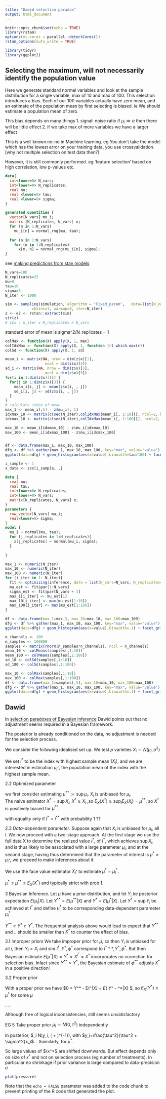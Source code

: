 ```yaml
---
title: "Dawid selection paradox"
output: html_document
---
```


```r
knitr::opts_chunk$set(echo = TRUE)
library(rstan)
options(mc.cores = parallel::detectCores())
rstan_options(auto_write = TRUE)

library(tidyr)
library(ggplot2)
```

## Selecting the maximum, will not necessarily identify the population value
Here we generate standard normal variables and look at the sample distribution for a single variable, max of 10 and max of 100.  This selection introduces a bias.  Each of our 100 variables actually have zero mean, and an estimate of the population mean by first selecting is biased.
ie We should estimate a population mean of zero.

This bias depends on many things
1. signal: noise ratio if $\mu_i \gg \sigma$ then there will be little effect
2. if we take max of more variables we have a larger effect

This is a well known no-no in Machine learning.  eg You don't take the model which has the lowest error on your training data, you use crossvalidation. [why not multiple selection on test data then?]

However, it is still commonly performed.  eg 'feature selection' based on high correlation, low p-values etc.

```stan
data{
  int<lower=0> N_vars;
  int<lower=0> N_replicates;
  real mu;
  real <lower=0> tau;
  real <lower=0> sigma;
}

generated quantities {
  vector[N_vars] mu_i;
  matrix [N_replicates, N_vars] x;
  for (n in 1:N_vars)
    mu_i[n] = normal_rng(mu, tau);
  
  for (n in 1:N_vars)
    for (m in 1:N_replicates)
      x[m, n] = normal_rng(mu_i[n], sigma);
}
```
see [making predictions from stan models](https://medium.com/@alex.pavlakis/making-predictions-from-stan-models-in-r-3e349dfac1ed)

```r

N_vars=100
N_replicates=25
mu=0
tau=10
sigma=5
N_iter <- 1000

sim <- sampling(simulation, algorithm = "Fixed_param",   data=list(N_vars=N_vars,  N_replicates=N_replicates, mu=mu, tau=tau, sigma=sigma),
			chains=1, warmup=0, iter=N_iter)
z <- e2 <- rstan::extract(sim)
str(z)
# z$x : n_iter x N_replicates x N_vars
```
standard error of mean is sigma^2/N_replicates = 1 

```r
colMax <- function(X) apply(X, 1, max)
colIdxMax <- function(X) apply(X, 1, function (r) which.max(r))
colSd <- function(X) apply(X, 1, sd)

mean_i <- matrix(NA, nrow = dim(z$x)[1],
                  ncol = dim(z$x)[3])
sd_i <- matrix(NA, nrow = dim(z$x)[1],
                  ncol = dim(z$x)[3])
for(i in 1:dim(z$x)[1]) {
  for(j in 1:dim(z$x)[3]) {
    mean_i[i, j] <- mean(z$x[i, , j])
    sd_i[i, j] <- sd(z$x[i, , j])
  }
}
# calculate index of mean
max_1 <- mean_i[,1] - z$mu_i[, 1]
idxmax_10 <- matrix(c(seq(N_iter),colIdxMax(mean_i[, 1:10])), ncol=2, byrow=F)
idxmax_10 <- matrix(c(seq(N_iter),colIdxMax(mean_i[, 1:100])), ncol=2, byrow=F)

max_10 <- mean_i[idxmax_10] - z$mu_i[idxmax_10]
max_100 <- mean_i[idxmax_100] - z$mu_i[idxmax_100]


df <- data.frame(max_1, max_10, max_100)
dfg <- df %>% gather(max_1, max_10, max_100, key="max", value="value")
ggplot(data=dfg) + geom_histogram(aes(x=value),binwidth=tau/100) + facet_grid( max ~ .) + ggtitle("bias from true mu_i")

```
```r
i_sample <- 1
x_data <- z$x[i_sample, ,]

```

```stan
data {
  real mu;
  real tau;
  int<lower=0> N_replicates;
  int<lower=0> N_vars;
  matrix[N_replicates, N_vars] x;
}
parameters {
  row_vector[N_vars] mu_i;
  real<lower=0> sigma;
}
model {
  mu_i ~ normal(mu, tau);
  for (j_replicates in 1:N_replicates){
    x[j_replicates] ~ normal(mu_i, sigma);
  }
  
}
```

```r
max_1 <- numeric(N_iter)
max_10 <- numeric(N_iter)
max_100 <- numeric(N_iter)
for (i_iter in 1: N_iter){
  fit <- optimizing(inference, data = list(N_vars=N_vars, N_replicates=N_replicates, mu=mu, tau=tau,      sigma=sigma, x=z$x[i_iter, ,]))
  mu_est <- fit$par[1:N_vars]
  sigma_est <- fit$par[N_vars + 1]
  max_1[i_iter] <- mu_est[1]
  max_10[i_iter] <- max(mu_est[1:10])
  max_100[i_iter] <- max(mu_est[1:100])
}

df <- data.frame(max_1=max_1, max_10=max_10, max_100=max_100)
dfg <- df %>% gather(max_1, max_10, max_100, key="max", value="value")
ggplot(data=dfg) + geom_histogram(aes(x=value),binwidth=.1) + facet_grid( max ~ .)

```

```r
n_channels <- 100
n_samples <- 100000
samples <- matrix(rnorm(n_samples*n_channels), ncol = n_channels)
mean_10 <- colMeans(samples[,1:10])
mean_100 <- colMeans(samples[,1:100])
sd_10 <- colSd(samples[,1:10])
sd_100 <- colSd(samples[,1:100])

max_10 <- colMax(samples[,1:10])
max_100 <- colMax(samples[,1:100])
df <- data.frame(max_1=samples[,1], max_10=max_10, max_100=max_100)
dfg <- df %>% gather(max_1, max_10, max_100, key="max", value="value")
ggplot(data=dfg) + geom_histogram(aes(x=value),binwidth=.1) + facet_grid( max ~ .)
```

## Dawid
In [selection paradoxes of Bayesian inference](https://projecteuclid.org/download/pdf_1/euclid.lnms/1215463797) Dawid points out that no adjustment seems required in a Bayesian framework.

The posterior is already conditioned on the data, no adjustment is needed for the selection process.

We consider the following idealised set up.  We test $p$ varieties
$X_i \sim N(\mu_i,\sigma^2)$

We set $i^*$ to be the index with highest sample mean $(X_i)$, and we are interested in estimation $\mu_{i^*}$, the population mean of the index with the highest sample mean.

2.2 Optimized parameter

we first consider estimating $\mu^{**} := \sup \mu_i$. $X_i$ is unbiased for $\mu_i$.  
The naive estimator $X^* = \sup X_i$,
$X^* \ge X_i$ ,so $E_X(X^*) \ge \sup_i E_X(X_i) = \mu^{**}$, so $X^*$ is positively biased for $\mu^{**}$. 

with equality only if $I^*=i^{**}$ with probability 1 ??


2.3 *Data-dependent parameter*. Suppose again that $X_i$ is unbiased for
$\mu_i$, all i. We now proceed with a two-stage approach. At the first stage we
use the full data X to determine the realized value $i^*$, of $I^*$, which achieves
$\sup{X_i}$, and is thus likely to be associated with a large parameter $\mu_i$; and
at the second stage, having thus determined that the parameter of interest is
$\mu^* = \mu_{i^*}$, we proceed to make inferences about it

We use the face value estimator $X_{i^*}$ to estimate $\mu^*=\mu_I^*$.

$\mu^* \le \mu^{**} \le E_X(X^*)$ and typically strict with prob 1.


3 Bayesian Inference.  Let $\mu$ have a prior distribution, and let $Y_i$ be posterior expectation $E(\mu_i|X)$. Let $Y^{**}=E(\mu^{**}|X)$ and $Y^{*}=E(\mu^{*}|X)$.  Let $Y^{\dagger}=\sup Y_i$ be achieved at $I^\dagger$ and define $\mu^\dagger$ to be corresponding data-dependent parameter $\mu_I^\dagger$

$Y^{**} \ge Y^\dagger \ge Y^*$.  The frequentist analysis above would lead to expect that $Y^{**}$ and .. should be smaller than $X^*$ to counter the effect of bias.

3.1 Improper priors
We take improper prior for $\mu$, so then $Y_i$ is unbiased for all $i$, then $Y_i = X_i$ and sim $I^\dagger, Y^\dagger, \phi^\dagger$
 correspond to  $I^*\dagger*, Y^*, \phi^*$.  But then Bayesian estimate $E(\mu^*|X) = Y^* = X^{I^*} = X^*$ incorporates no correction for selection bias.  Infact since $Y^{**} > Y^*$, the Bayesian estimate of $\phi^{**}$ adjusts $X^*$ in a positive direction!
 
3.2 Proper prior

With a proper prior we have $0 = Y^* - E(\mu^*|X) = E( Y^* - \mu^*|X) $, so $E_X(Y^*) \le \mu^*$ for some $\mu$

....

Although free of logical inconsistencies, still seems unsatisfactory

EG 5
Take proper prior $\mu_i \sim N(0, \tau^2)$ independently

In posterior, $\mu_i \sim N(y_i, (\frac{1}{\sigma^2} + \frac{1}{\tau^2})^{-1}), with $y_i=\frac{\tau^2}{\tau^2 + \sigma^2}x_i$. .  Suimilarly, for $\mu^*$.

So large values of $\x^*$ are shifted downwards.  But effect depends only on size of $x^*$ and not on selection process (eg number of treatments).
In particular no shrinkage if prior variance is large compared to data-precision $\sigma$


```r
plot(pressure)
```

Note that the `echo = FALSE` parameter was added to the code chunk to prevent printing of the R code that generated the plot.
